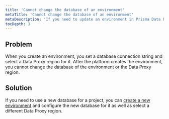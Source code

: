 ```yaml
---
title: 'Cannot change the database of an environment'
metaTitle: 'Cannot change the database of an environment'
metaDescription: 'If you need to update an environment in Prisma Data Platform to use another database, you cannot do so. As a workaround, you can create a new environment and configure a new database for it.'
tocDepth: 3
---
```


## Problem

When you create an environment, you set a database connection string and select a Data Proxy region for it. After the platform creates the environment, you cannot change the database of the environment or the Data Proxy region.

## Solution

If you need to use a new database for a project, you can [create a new environment](/data-platform/environments/create) and configure the new database for it as well as select a different Data Proxy region.